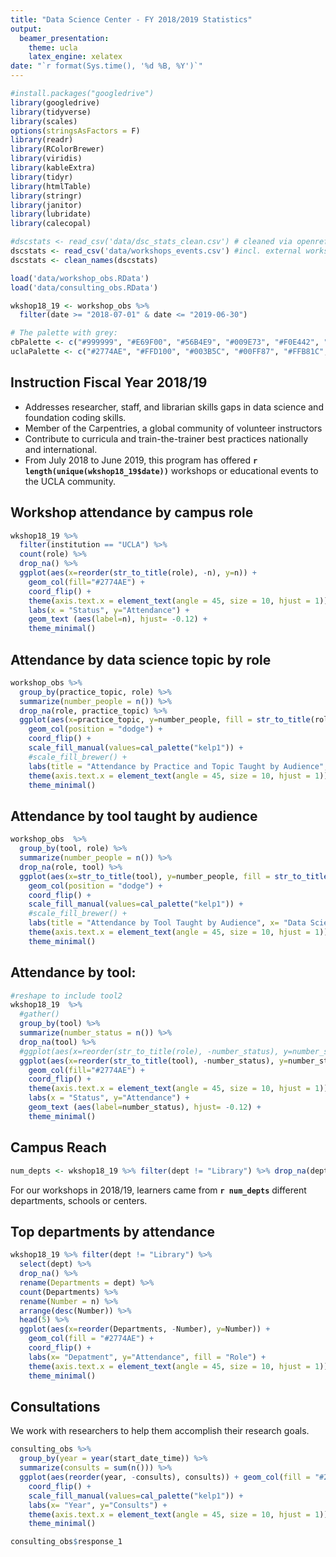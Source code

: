 ```yaml
---
title: "Data Science Center - FY 2018/2019 Statistics"
output: 
  beamer_presentation:
    theme: ucla
    latex_engine: xelatex
date: "`r format(Sys.time(), '%d %B, %Y')`"
---
```


```r
#install.packages("googledrive")
library(googledrive)
library(tidyverse)
library(scales)
options(stringsAsFactors = F)
library(readr)
library(RColorBrewer)
library(viridis)
library(kableExtra)
library(tidyr)
library(htmlTable)
library(stringr)
library(janitor)
library(lubridate)
library(calecopal)
```

```r
#dscstats <- read_csv('data/dsc_stats_clean.csv') # cleaned via openrefine
dscstats <- read_csv('data/workshops_events.csv') #incl. external workshops, inst training
dscstats <- clean_names(dscstats)

load('data/workshop_obs.RData')
load('data/consulting_obs.RData')
```

```r
wkshop18_19 <- workshop_obs %>% 
  filter(date >= "2018-07-01" & date <= "2019-06-30")
```


```r
# The palette with grey:
cbPalette <- c("#999999", "#E69F00", "#56B4E9", "#009E73", "#F0E442", "#0072B2", "#D55E00", "#CC79A7")
uclaPalette <- c("#2774AE", "#FFD100", "#003B5C", "#00FF87", "#FFB81C", "#8237FF", "#D55E00", "#CC79A7","#2774AE")
```

## Instruction Fiscal Year 2018/19

* Addresses researcher, staff, and librarian skills gaps in data science and foundation coding skills. 
* Member of the Carpentries, a global community of volunteer instructors
* Contribute to curricula and train-the-trainer best practices nationally and international. 
* From July 2018 to June 2019, this program has offered **`r length(unique(wkshop18_19$date))`** workshops or educational events to the UCLA community.


## Workshop attendance by campus role 

```r
wkshop18_19 %>% 
  filter(institution == "UCLA") %>% 
  count(role) %>% 
  drop_na() %>% 
  ggplot(aes(x=reorder(str_to_title(role), -n), y=n)) + 
    geom_col(fill="#2774AE") +
    coord_flip() +
    theme(axis.text.x = element_text(angle = 45, size = 10, hjust = 1)) + 
    labs(x = "Status", y="Attendance") + 
    geom_text (aes(label=n), hjust= -0.12) +
    theme_minimal()
```

## Attendance by data science topic by role 

```r
workshop_obs %>% 
  group_by(practice_topic, role) %>% 
  summarize(number_people = n()) %>% 
  drop_na(role, practice_topic) %>% 
  ggplot(aes(x=practice_topic, y=number_people, fill = str_to_title(role))) + 
    geom_col(position = "dodge") +
    coord_flip() +
    scale_fill_manual(values=cal_palette("kelp1")) +
    #scale_fill_brewer() +
    labs(title = "Attendance by Practice and Topic Taught by Audience", x= "Practice or topic", y="Attendance", fill = "Role") +
    theme(axis.text.x = element_text(angle = 45, size = 10, hjust = 1))  +
    theme_minimal()
```

## Attendance by tool taught by audience


```r
workshop_obs  %>% 
  group_by(tool, role) %>% 
  summarize(number_people = n()) %>% 
  drop_na(role, tool) %>% 
  ggplot(aes(x=str_to_title(tool), y=number_people, fill = str_to_title(role))) + 
    geom_col(position = "dodge") +
    coord_flip() +
    scale_fill_manual(values=cal_palette("kelp1")) +
    #scale_fill_brewer() +
    labs(title = "Attendance by Tool Taught by Audience", x= "Data Science Tool", y="Attendance", fill = "Role") +
    theme(axis.text.x = element_text(angle = 45, size = 10, hjust = 1))  +
    theme_minimal()
```

## Attendance by tool: 

```r
#reshape to include tool2
wkshop18_19  %>% 
  #gather()
  group_by(tool) %>% 
  summarize(number_status = n()) %>% 
  drop_na(tool) %>% 
  #ggplot(aes(x=reorder(str_to_title(role), -number_status), y=number_status)) + 
  ggplot(aes(x=reorder(str_to_title(tool), -number_status), y=number_status)) + 
    geom_col(fill="#2774AE") +
    coord_flip() +
    theme(axis.text.x = element_text(angle = 45, size = 10, hjust = 1)) + 
    labs(x = "Status", y="Attendance") + 
    geom_text (aes(label=number_status), hjust= -0.12) +
    theme_minimal()
```

## Campus Reach

```r
num_depts <- wkshop18_19 %>% filter(dept != "Library") %>% drop_na(dept) %>% distinct(dept) %>% nrow()
```

For our workshops in 2018/19, learners came from **`r num_depts`** different departments, schools or centers. 

## Top departments by attendance

```r
wkshop18_19 %>% filter(dept != "Library") %>% 
  select(dept) %>% 
  drop_na() %>% 
  rename(Departments = dept) %>% 
  count(Departments) %>% 
  rename(Number = n) %>% 
  arrange(desc(Number)) %>% 
  head(5) %>% 
  ggplot(aes(x=reorder(Departments, -Number), y=Number)) +
    geom_col(fill = "#2774AE") +
    coord_flip() +
    labs(x= "Depatment", y="Attendance", fill = "Role") +
    theme(axis.text.x = element_text(angle = 45, size = 10, hjust = 1))  +
    theme_minimal()
```

## Consultations 

We work with researchers to help them accomplish their research goals. 


```r
consulting_obs %>% 
  group_by(year = year(start_date_time)) %>% 
  summarize(consults = sum(n())) %>% 
  ggplot(aes(reorder(year, -consults), consults)) + geom_col(fill = "#2774AE") + 
    coord_flip() + 
    scale_fill_manual(values=cal_palette("kelp1")) +
    labs(x= "Year", y="Consults") +
    theme(axis.text.x = element_text(angle = 45, size = 10, hjust = 1))  +
    theme_minimal()
```

```r

consulting_obs$response_1

```

